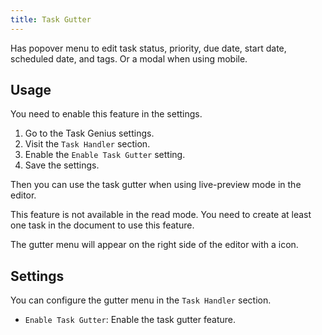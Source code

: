 ```yaml
---
title: Task Gutter
---
```



Has popover menu to edit task status, priority, due date, start date, scheduled date, and tags. Or a modal when using mobile.

<VersionCallout version="8.6.3" />

## Usage

You need to enable this feature in the settings.

1. Go to the Task Genius settings.
2. Visit the `Task Handler` section.
3. Enable the `Enable Task Gutter` setting.
4. Save the settings.

Then you can use the task gutter when using live-preview mode in the editor.

<Callout type="warn">
  This feature is not available in the read mode.
  <span />
  You need to create at least one task in the document to use this feature.
</Callout>

The gutter menu will appear on the right side of the editor with a <CalendarCheckIcon className="w-4 h-4 inline-block" /> icon.

## Settings

You can configure the gutter menu in the `Task Handler` section.

- `Enable Task Gutter`: Enable the task gutter feature.
